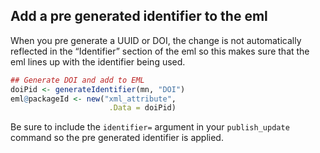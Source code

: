 
## Add a pre generated identifier to the eml

When you pre generate a UUID or DOI, the change is not automatically reflected in the "Identifier" section of the eml so this makes sure that the eml lines up with the identifier being used. 

```r
## Generate DOI and add to EML
doiPid <- generateIdentifier(mn, "DOI")
eml@packageId <- new("xml_attribute",
                      .Data = doiPid)
```

Be sure to include the `identifier=` argument in your `publish_update` command so the pre generated identifier is applied.
